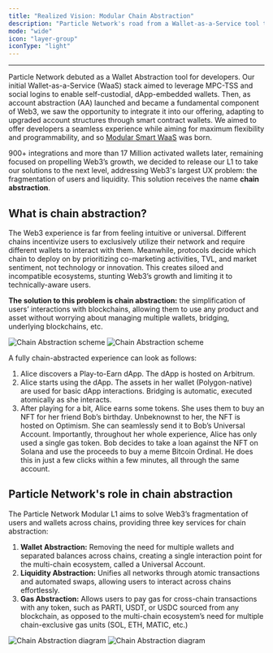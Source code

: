 ```yaml
---
title: "Realized Vision: Modular Chain Abstraction"
description: "Particle Network's road from a Wallet-as-a-Service tool to powering chain abstraction."
mode: "wide"
icon: "layer-group"
iconType: "light"
---
```


___

Particle Network debuted as a Wallet Abstraction tool for developers. Our initial Wallet-as-a-Service (WaaS) stack aimed to leverage MPC-TSS and social logins to enable self-custodial, dApp-embedded wallets. Then, as account abstraction (AA) launched and became a fundamental component of Web3, we saw the opportunity to integrate it into our offering, adapting to upgraded account structures through smart contract wallets. We aimed to offer developers a seamless experience while aiming for maximum flexibility and programmability, and so [Modular Smart WaaS](/landing/wallet-abstraction/waas/overview) was born.

900+ integrations and more than 17 Million activated wallets later, remaining focused on propelling Web3’s growth, we decided to release our L1 to take our solutions to the next level, addressing Web3's largest UX problem: the fragmentation of users and liquidity. This solution receives the name **chain abstraction**.

## What is chain abstraction?

The Web3 experience is far from feeling intuitive or universal. Different chains incentivize users to exclusively utilize their network and require different wallets to interact with them. Meanwhile, protocols decide which chain to deploy on by prioritizing co-marketing activities, TVL, and market sentiment, not technology or innovation. This creates siloed and incompatible ecosystems, stunting Web3’s growth and limiting it to technically-aware users.

**The solution to this problem is chain abstraction:** the simplification of users’ interactions with blockchains, allowing them to use any product and asset without worrying about managing multiple wallets, bridging, underlying blockchains, etc.

<img
  className="block dark:hidden"
  src="/images/chain-abstraction.png"
  alt="Chain Abstraction scheme"
/>
<img
  className="hidden dark:block"
  src="/images/chain-abstraction.png"
  alt="Chain Abstraction scheme"
/>

A fully chain-abstracted experience can look as follows:

1. Alice discovers a Play-to-Earn dApp. The dApp is hosted on Arbitrum.
2. Alice starts using the dApp. The assets in her wallet (Polygon-native) are used for basic dApp interactions. Bridging is automatic, executed atomically as she interacts.
3. After playing for a bit, Alice earns some tokens. She uses them to buy an NFT for her friend Bob’s birthday. Unbeknownst to her, the NFT is hosted on Optimism. She can seamlessly send it to Bob’s Universal Account. Importantly, throughout her whole experience, Alice has only used a single gas token. Bob decides to take a loan against the NFT on Solana and use the proceeds to buy a meme Bitcoin Ordinal. He does this in just a few clicks within a few minutes, all through the same account.

## Particle Network's role in chain abstraction

The Particle Network Modular L1 aims to solve Web3’s fragmentation of users and wallets across chains, providing three key services for chain abstraction:

1. **Wallet Abstraction:** Removing the need for multiple wallets and separated balances across chains, creating a single interaction point for the multi-chain ecosystem, called a Universal Account.
2. **Liquidity Abstraction:** Unifies all networks through atomic transactions and automated swaps, allowing users to interact across chains effortlessly.
3. **Gas Abstraction:** Allows users to pay gas for cross-chain transactions with any token, such as PARTI, USDT, or USDC sourced from any blockchain, as opposed to the multi-chain ecosystem’s need for multiple chain-exclusive gas units (SOL, ETH, MATIC, etc.)

<img
  className="block dark:hidden"
  src="/images/ca-circles.png"
  alt="Chain Abstraction diagram"
/>
<img
  className="hidden dark:block"
  src="/images/ca-circles.png"
  alt="Chain Abstraction diagram"
/>
